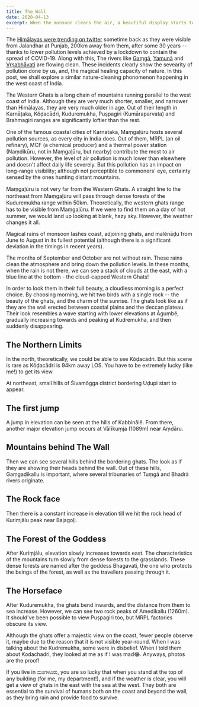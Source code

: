 ```yaml
---
title: The Wall
date: 2020-04-13
excerpt: When the monsoon clears the air, a beautiful display starts to appear at the West Coast of India...
---
```


The [Himālayas were trending on twitter](https://twitter.com/BrettDankoCFP/status/1247910948414914560 "https://twitter.com/BrettDankoCFP/status/1247910948414914560") sometime back as they were visible from Jalandhar at Punjab, 200km away from them, after some 30 years -- thanks to lower pollution levels achieved by a lockdown to contain the spread of COVID-19. Along with this, The rivers like [Gaṃgā](https://www.news18.com/news/buzz/ganga-river-water-has-now-become-fit-for-drinking-as-industries-remain-shut-due-to-lockdown-2575507.html "https://www.news18.com/news/buzz/ganga-river-water-has-now-become-fit-for-drinking-as-industries-remain-shut-due-to-lockdown-2575507.html"), [Yamunā](https://economictimes.indiatimes.com/news/politics-and-nation/for-a-change-yamuna-flows-cleaner-and-full/clean-yamuna/slideshow/75023744.cms "https://economictimes.indiatimes.com/news/politics-and-nation/for-a-change-yamuna-flows-cleaner-and-full/clean-yamuna/slideshow/75023744.cms") and [Vṛṣabhāvati](https://timesofindia.indiatimes.com/city/bengaluru/karnataka-frothing-reduces-vrishabhavathi-water-crystal-clear-after-decades/articleshow/75150777.cms "https://timesofindia.indiatimes.com/city/bengaluru/karnataka-frothing-reduces-vrishabhavathi-water-crystal-clear-after-decades/articleshow/75150777.cms") are flowing clean. These incidents clearly show the sevearity of pollution done by us, and, the magical healing capacity of nature. In this post, we shall explore a similar nature-cleaning phonomenon happening in the west coast of India.

The Western Ghats is a long chain of mountains running parallel to the west coast of India. Although they are very much shorter, smaller, and narrower than Himālayas, they are very much older in age. Out of their length in Karnāṭaka, Kŏḍacādri, Kuduremukha, Puṣpagiri (Kumāraparvata) and Brahmagiri ranges are significantly loftier than the rest.

One of the famous coastal cities of Karnataka, Maṃgal̤ūru hosts several pollution sources, as every city in India does. Out of them, MRPL (an oil refinary), MCF (a chemical producer) and a thermal power station (Naṃdikūru, not in Maṃgal̤ūru, but nearby) contribute the most to air pollution. However, the level of air pollution is much lower than elsewhere and doesn't affect daily life severely. But this pollution has an impact on long-range visibility; although not perceptible to commoners' eye, certainty sensed by the ones hunting distant mountains.

<IndexedImage
  src="the-wall-1.jpeg"
  index={0}
  caption="The MRPL oil refinary."
  type="FULL_WIDTH"
/>

Maṃgal̤ūru is not very far from the Western Ghats. A straight line to the northeast from Maṃgal̤ūru will pass through dense forests of the Kuduremukha range within 50km. Theoretically, the western ghats range has to be visible from Maṃgal̤ūru. If we were to find them on a day of hot summer, we would land up looking at blank, hazy sky. However, the weather changes it all.

Magical rains of monsoon lashes coast, adjoining ghats, and malĕnāḍu from June to August in its fullest potential (although there is a significant deviation in the timings in recent years).

The months of September and October are not without rain. These rains clean the atmosphere and bring down the pollution levels. In these months, when the rain is not there, we can see a stack of clouds at the east, with a blue line at the bottom - the cloud-capped Western Ghats!

<IndexedImage
  src="the-wall-8.jpeg"
  index={7}
  caption="The blue line at the horizon is the Western Ghats. NITK in the foreground."
  type="NORMAL"
/>

In order to look them in their full beauty, a cloudless morning is a perfect choice. By choosing morning, we hit two birds with a single rock -- the beauty of the ghats, and the charm of the sunrise. The ghats look like as if they are the wall erected between coastal plains and the deccan plateau. Their look resembles a wave starting with lower elevations at Āguṃbĕ, gradually increasing towards and peaking at Kudremukha, and then suddenly disappearing.

<IndexedImage
  src="the-wall-2.jpeg"
  index={1}
  caption="Panorama of the Westren Ghats as seen by Mangaluru."
  type="PANORAMA"
/>

## The Northern Limits

In the north, theoretically, we could be able to see Kŏḍacādri. But this scene is rare as Kŏḍacādri is 94km away LOS. You have to be extremely lucky (like me!) to get its view.

<IndexedImage
  src="the-wall-7.jpeg"
  index={6}
  caption="Kodachadri as seen from NITK. The Nandikuru Thermal Power Plant is at the left. It is a quite rare scene. "
  type="NORMAL"
/>

At northeast, small hills of Śivamŏgga district bordering Uḍupi start to appear.

<IndexedImage
  src="the-wall-3.jpeg"
  index={2}
  caption="Hills bordering Shivamogga district"
  type="NORMAL"
/>

## The first jump

A jump in elevation can be seen at the hills of Kabbinālĕ. From there, another major elevation jump occurs at Vālīkuṃja (1089m) near Aṃḍāru.

<IndexedImage
  src="the-wall-4.jpeg"
  index={3}
  caption="The highest point in this photo is Valikumja"
  type="NORMAL"
/>

## Mountains behind The Wall

Then we can see several hills behind the bordering ghats. The look as if they are showing their heads behind the wall. Out of these hills, Gaṃgaḍikallu is important, where several tribunaries of Tuṃgā and Bhadrā rivers originate.

<IndexedImage
  src="the-wall-9.jpeg"
  index={8}
  caption="The Gaṃgaḍikallu mountain"
  type="FULL_WIDTH"
/>

## The Rock face

Then there is a constant increase in elevation till we hit the rock head of Kuriṃjālu peak near Bajagol̤i.

<IndexedImage
  src="the-wall-10.jpeg"
  index={9}
  caption="The rock face of Kuriṃjālu as seen near Bajagol̤i"
  type="NORMAL"
/>

## The Forest of the Goddess

After Kuriṃjālu, elevation slowly increases towards east. The characteristics of the mountains turn slowly from dense forests to the grasslands. These dense forests are named after the goddess Bhagavati, the one who protects the beings of the forest, as well as the travellers passing through it.

<IndexedImage
  src="the-wall-5.jpeg"
  index={4}
  caption="The Bhagavati Forest, viewed from the other side of the mountains."
  type="NORMAL"
/>

## The Horseface

After Kuduremukha, the ghats bend inwards, and the distance from them to sea increase. However, we can see two rock peaks of Amedikallu (1260m). It should've been possible to view Puṣpagiri too, but MRPL factories obscure its view.

<IndexedImage
  src="the-wall-6.jpeg"
  index={5}
  caption="The sharp peaks of Amedikallu"
  type="NORMAL"
/>

Although the ghats offer a majestic view on the coast, fewer people observe it, maybe due to the reason that it is not visible year-round. When I was talking about the Kudremukha, some were in disbelief. When I told them about Kodachadri, they looked at me as if I was mad😂. Anyways, photos are the proof!

If you live in ಮಂಗಳೂರು, you are so lucky that when you stand at the top of any building (for me, my department!), and if the weather is clear, you will get a view of ghats in the east with the sea at the west. They both are essential to the survival of humans both on the coast and beyond the wall, as they bring rain and provide food to survive.
